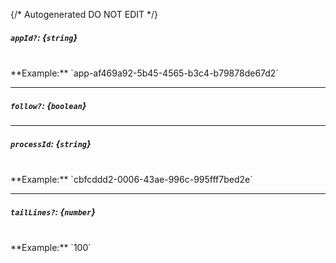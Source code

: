 {/* Autogenerated DO NOT EDIT  */}
##### `appId?`: *{`string`}*
<br/>
**Example:** `app-af469a92-5b45-4565-b3c4-b79878de67d2`

---
##### `follow?`: *{`boolean`}*

---
##### `processId`: *{`string`}*
<br/>
**Example:** `cbfcddd2-0006-43ae-996c-995fff7bed2e`

---
##### `tailLines?`: *{`number`}*
<br/>
**Example:** `100`


